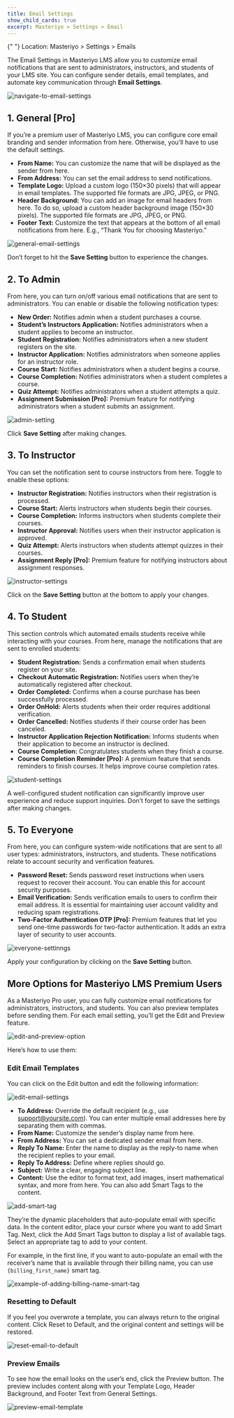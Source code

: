 ```yaml
---
title: Email Settings
show_child_cards: true
excerpt: Masteriyo > Settings > Email
---
```


<Callout>
  {" "}  
  Location: Masteriyo > Settings > Emails
</Callout>


The Email Settings in Masteriyo LMS allow you to customize email notifications that are sent to administrators, instructors, and students of your LMS site. You can configure sender details, email templates, and automate key communication through **Email Settings**.  

![navigate-to-email-settings](https://raw.githubusercontent.com/Masteriyo/masteriyo-docs/main/assets/images/emails-settings/navigate-to-email-settings.png)


## 1. General [Pro]  

If you’re a premium user of Masteriyo LMS, you can configure core email branding and sender information from here. Otherwise, you’ll have to use the default settings.   
  - **From Name:** You can customize the name that will be displayed as the sender from here.  
  - **From Address:** You can set the email address to send notifications.  
  - **Template Logo:** Upload a custom logo (150×30 pixels) that will appear in email templates. The supported file formats are JPG, JPEG, or PNG.    
  - **Header Background:** You can add an image for email headers from here. To do so, upload a custom header background image (150×30 pixels). The supported file formats are JPG, JPEG, or PNG.    
  - **Footer Text:** Customize the text that appears at the bottom of all email notifications from here. E.g., “Thank You for choosing Masteriyo.”    

![general-email-settings](https://raw.githubusercontent.com/Masteriyo/masteriyo-docs/main/assets/images/emails-settings/general-email-settings.png)

Don’t forget to hit the **Save Setting** button to experience the changes.   

## 2. To Admin    

From here, you can turn on/off various email notifications that are sent to administrators. You can enable or disable the following notification types:    
 - **New Order:** Notifies admin when a student purchases a course.    
 - **Student’s Instructors Application:** Notifies administrators when a student applies to become an instructor.    
 - **Student Registration:** Notifies administrators when a new student registers on the site.    
 - **Instructor Application:** Notifies administrators when someone applies for an instructor role.    
 - **Course Start:** Notifies administrators when a student begins a course.    
 - **Course Completion:** Notifies administrators when a student completes a course.    
 - **Quiz Attempt:** Notifies administrators when a student attempts a quiz.    
 - **Assignment Submission [Pro]:** Premium feature for notifying administrators when a student submits an assignment.  

![admin-setting](https://github.com/user-attachments/assets/e238c9d4-81d3-45d3-bfb6-7ee3cc2982de)

Click **Save Setting** after making changes.    

## 3.	To Instructor
You can set the notification sent to course instructors from here. Toggle to enable these options:    
  - **Instructor Registration:** Notifies instructors when their registration is processed.  
  - **Course Start:** Alerts instructors when students begin their courses.  
  - **Course Completion:** Informs instructors when students complete their courses.  
  - **Instructor Approval:** Notifies users when their instructor application is approved.  
  - **Quiz Attempt:** Alerts instructors when students attempt quizzes in their courses.  
  - **Assignment Reply [Pro]:** Premium feature for notifying instructors about assignment responses.  

![instructor-settings](https://github.com/user-attachments/assets/cbb453de-ae87-4a31-a67d-09de5ee57807)

Click on the **Save Setting** button at the bottom to apply your changes.  

## 4.	To Student  
This section controls which automated emails students receive while interacting with your courses. From here, manage the notifications that are sent to enrolled students:  
  - **Student Registration:** Sends a confirmation email when students register on your site.  
  - **Checkout Automatic Registration:** Notifies users when they’re automatically registered after checkout.  
  - **Order Completed:** Confirms when a course purchase has been successfully processed.  
  - **Order OnHold:** Alerts students when their order requires additional verification.  
  - **Order Cancelled:** Notifies students if their course order has been canceled.  
  - **Instructor Application Rejection Notification:** Informs students when their application to become an instructor is declined.	  
  - **Course Completion:** Congratulates students when they finish a course.  
  - **Course Completion Reminder [Pro]:** A premium feature that sends reminders to finish courses. It helps improve course completion rates.  

![student-settings](https://github.com/user-attachments/assets/d800bd82-186e-4452-8664-935531d8ae51)

A well-configured student notification can significantly improve user experience and reduce support inquiries. Don’t forget to save the settings after making changes. 

## 5.	To Everyone  

From here, you can configure system-wide notifications that are sent to all user types: administrators, instructors, and students. These notifications relate to account security and verification features.   

  - **Password Reset:** Sends password reset instructions when users request to recover their account. You can enable this for account security purposes.    
  - **Email Verification:** Sends verification emails to users to confirm their email address. It is essential for maintaining user account validity and reducing spam registrations.  
  - **Two-Factor Authentication OTP [Pro]:** Premium features that let you send one-time passwords for two-factor authentication. It adds an extra layer of security to user accounts.  

![everyone-settinngs](https://github.com/user-attachments/assets/02f7c7ea-0ae4-46f3-98bf-369c3948bc44)

Apply your configuration by clicking on the **Save Setting** button.     


## More Options for Masteriyo LMS Premium Users
As a Masteriyo Pro user, you can fully customize email notifications for administrators, instructors, and students. You can also preview templates before sending them. For each email setting, you’ll get the Edit and Preview feature. 

![edit-and-preview-option](https://github.com/user-attachments/assets/a0c2f097-e125-47c0-8b17-e3ee18d67df2)

Here’s how to use them:    

### Edit Email Templates
You can click on the Edit button and edit the following information:  

![edit-email-settings](https://github.com/user-attachments/assets/685bfaa2-d1f2-45bf-92ef-5517a37cebed)

  - **To Address:** Override the default recipient (e.g., use support@yoursite.com). You can enter multiple email addresses here by separating them with commas.   
  - **From Name:** Customize the sender’s display name from here.  
  - **From Address:** You can set a dedicated sender email from here.  
  - **Reply To Name:** Enter the name to display as the reply-to name when the recipient replies to your email.  
  - **Reply To Address:** Define where replies should go.  
  - **Subject:** Write a clear, engaging subject line.  
  - **Content:** Use the editor to format text, add images, insert mathematical syntax, and more from here. You can also add  Smart Tags to the content.   

![add-smart-tag](https://github.com/user-attachments/assets/89ccdd38-0f31-4270-8284-3dfecd5c9291)

They’re the dynamic placeholders that auto-populate email with specific data. In the content editor, place your cursor where you want to add Smart Tag. Next, click the Add Smart Tags button to display a list of available tags. Select an appropriate tag to add to your content.   

For example, in the first line, if you want to auto-populate an email with the receiver’s name that is available through their billing name, you can use `{billing_first_name}` smart tag.  

![example-of-adding-billing-name-smart-tag](https://github.com/user-attachments/assets/9602be72-7a67-4783-a488-5d527e319b3f)

### Resetting to Default  
If you feel you overwrote a template, you can always return to the original content. Click Reset to Default, and the original content and settings will be restored.

![reset-email-to-default](https://github.com/user-attachments/assets/3cff93bd-2bf7-4d84-b325-da9477fde4fd)  

### Preview Emails  

To see how the email looks on the user’s end, click the Preview button. The preview includes content along with your Template Logo, Header Background, and Footer Text from General Settings.  

![preview-email-template](https://github.com/user-attachments/assets/88c07d86-c5e4-4cca-9f6f-5c82484d2bcd)    



